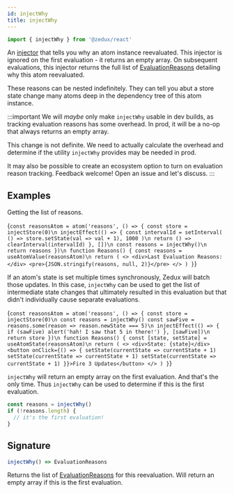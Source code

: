 ```yaml
---
id: injectWhy
title: injectWhy
---
```



```ts
import { injectWhy } from '@zedux/react'
```

An [injector](../glossary#injector) that tells you why an atom instance reevaluated. This injector is ignored on the first evaluation - it returns an empty array. On subsequent evaluations, this injector returns the full list of [EvaluationReasons](../types/EvaluationReason) detailing why this atom reevaluated.

These reasons can be nested indefinitely. They can tell you abut a store state change many atoms deep in the dependency tree of this atom instance.

:::important
We will _maybe_ only make `injectWhy` usable in dev builds, as tracking evaluation reasons has some overhead. In prod, it will be a no-op that always returns an empty array.

This change is not definite. We need to actually calculate the overhead and determine if the utility `injectWhy` provides may be needed in prod.

It may also be possible to create an ecosystem option to turn on evaluation reason tracking. Feedback welcome! Open an issue and let's discuss.
:::

## Examples

Getting the list of reasons.

<LiveEditor ecosystemId="injectWhy/example" resultVar="Reasons">{`
const reasonsAtom = atom('reasons', () => {
  const store = injectStore(0)\n
  injectEffect(() => {
    const intervalId = setInterval(
      () => store.setState(val => val + 1),
      1000
    )\n
    return () => clearInterval(intervalId)
  }, [])\n
  const reasons = injectWhy()\n
  return reasons
})\n
function Reasons() {
  const reasons = useAtomValue(reasonsAtom)\n
  return (
    <>
      <div>Last Evaluation Reasons:</div>
      <pre>{JSON.stringify(reasons, null, 2)}</pre>
    </>
  )
}
`}</LiveEditor>

If an atom's state is set multiple times synchronously, Zedux will batch those updates. In this case, `injectWhy` can be used to get the list of intermediate state changes that ultimately resulted in this evaluation but that didn't individually cause separate evaluations.

<LiveEditor resultVar="Reasons">{`
const reasonsAtom = atom('reasons', () => {
  const store = injectStore(0)\n
  const reasons = injectWhy()
  const sawFive = reasons.some(reason => reason.newState === 5)\n
  injectEffect(() => {
    if (sawFive) alert('hah! I saw that 5 in there!')
  }, [sawFive])\n
  return store
})\n
function Reasons() {
  const [state, setState] = useAtomState(reasonsAtom)\n
  return (
    <>
      <div>State: {state}</div>
      <button onClick={() => {
        setState(currentState => currentState + 1)
        setState(currentState => currentState + 1)
        setState(currentState => currentState + 1)
      }}>Fire 3 Updates</button>
    </>
  )
}
`}</LiveEditor>

`injectWhy` will return an empty array on the first evaluation. And that's the only time. Thus `injectWhy` can be used to determine if this is the first evaluation.

```ts
const reasons = injectWhy()
if (!reasons.length) {
  // it's the first evaluation!
}
```

## Signature

```ts
injectWhy() => EvaluationReasons
```

Returns the list of [EvaluationReasons](../types/EvaluationReason) for this reevaluation. Will return an empty array if this is the first evaluation.
